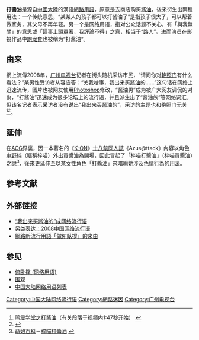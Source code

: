 {{multiple issues|
{{citecheck|time=2017-02-07T09:07:35+00:00}}
{{original research|time=2017-02-07T09:07:35+00:00}}
}}
{{noteTA
|G1 = IT
}}

'''打醬油'''是源自[[中國大陸|中國大陸]]的漢語[[中国大陆网络用语列表|網路用語]]，原意是去商店购买[[酱油|酱油]]，後來衍生出兩種用法：一个传统意思，“某某人的孩子都可以打酱油了”是指孩子很大了，可以帮着做家务，其父母不再年轻。另一个是网络用语，指对公众话题不关心，有「與我無關」的意思或「這事上頭罩著，我評論不得」之意，相当于“路人”。进而演员在影視作品中[[跑龙套|跑龙套]]也被稱为“打酱油”。

== 由来 ==
網上流傳2008年，[[广州电视台|广州电视台]]记者在街头随机采访市民，“请问你对[[艳照门|艳照门]]有什么看法？”某男性受访者从容应答：“关我啥事，我出来买[[酱油|酱油]]的……”这句话在网络上迅速流传，图片也被网友使用[[Photoshop|Photoshop]]修改，“酱油男”成为被广大网友调侃的对象，“打酱油”迅速成为很多论坛上的流行语，并且派生出了“酱油族”等网络词汇。但该名记者表示采访者没有说出“我出来买酱油的”，采访的主题也和艳照门无关<ref>[http://www.tudou.com/programs/view/68fYTw7HIDs/ 鸣震学堂之打酱油]（有关段落于视频内1:47秒开始） {{Wayback|url=http://www.tudou.com/programs/view/68fYTw7HIDs/ |date=20170111070704 }}</ref><ref>{{cite web|url=http://www.cctv.com/special/C22314/20081224/107867.shtml |title=2008流行语：打酱油 |work=央视网|date=2008-12-24 |access-date=2021-04-02}}</ref>。

== 延伸 ==
在[[ACG|ACG]]界裏，因一本著名的《[[K-ON|K-ON]]》[[十八禁|十八禁]][[同人誌|同人誌]]《Azus@ttack》內容以角色[[K-ON!角色列表#中野梓|中野梓]]（暱稱梓喵）外出買醬油為開場，因此冒起了「梓喵打醬油」（梓喵買醬油）之說<ref>[[萌娘百科|萌娘百科]]－[http://zh.moegirl.org/%E6%A2%93%E5%96%B5%E6%89%93%E9%85%B1%E6%B2%B9 梓喵打醬油] {{Wayback|url=http://zh.moegirl.org/%E6%A2%93%E5%96%B5%E6%89%93%E9%85%B1%E6%B2%B9 |date=20191219011434 }}</ref>，後來更延伸至以某女性角色「打醬油」來暗喻她涉及色情行為的用法。

== 参考文献 ==
{{Reflist|1}}

== 外部链接 ==
* [http://news.sohu.com/s2008/maijiangyou/ “我出来买酱油的”成网络流行语] {{Wayback|url=http://news.sohu.com/s2008/maijiangyou/ |date=20180915103028 }}
* [https://web.archive.org/web/20081219205257/http://tv.people.com.cn/GB/14645/8519125.html 另类表达：2008中国网络流行语]
* [http://chinese.engadget.com/2008/07/13/2008-6-25-lee/ 網路新流行用語「做俯臥撐」的來由] {{Wayback|url=http://chinese.engadget.com/2008/07/13/2008-6-25-lee/ |date=20160805110844 }}

== 参见 ==
* [[俯卧撑_(网络用语)|俯卧撑 (网络用语)]]
* [[围观|围观]]
*[[中国大陆网络用语列表|中国大陆网络用语列表]]

[[Category:中国大陆网络流行语|Category:中国大陆网络流行语]]
[[Category:網路迷因|Category:網路迷因]]
[[Category:广州电视台|Category:广州电视台]]